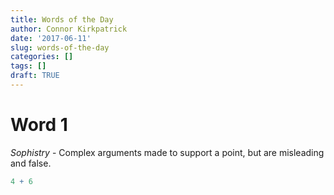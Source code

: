 ```yaml
---
title: Words of the Day
author: Connor Kirkpatrick
date: '2017-06-11'
slug: words-of-the-day
categories: []
tags: []
draft: TRUE
---
```


# Word 1

*Sophistry* - Complex arguments made to support a point, but are misleading and false.

```r

4 + 6

```